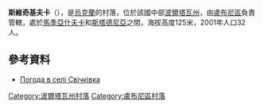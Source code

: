 {{coord|49|57|24|N|33|12|59|E|scale:100000_region:UA|display=title}}

'''斯維奇基夫卡'''（{{lang-uk|Свічківка}}），是[[烏克蘭|烏克蘭]]的村落，位於該國中部[[波爾塔瓦州|波爾塔瓦州]]，由[[盧布尼區|盧布尼區]]負責管轄，處於[[馬季亞什夫卡_(盧布尼區)|馬季亞什夫卡]]和[[斯塔德尼亞_(盧布尼區)|斯塔德尼亞]]之間，海拔高度125米，2001年人口32人。

==參考資料==
* [http://weather.in.ua/ua/poltavskaja/23457 Погода в селі Свічківка] {{Wayback|url=http://weather.in.ua/ua/poltavskaja/23457 |date=20160305083817 }}

{{DEFAULTSORT:Свічківка}}
[[Category:波爾塔瓦州村落|Category:波爾塔瓦州村落]]
[[Category:盧布尼區村落|Category:盧布尼區村落]]


{{Poltava-geo-stub}}